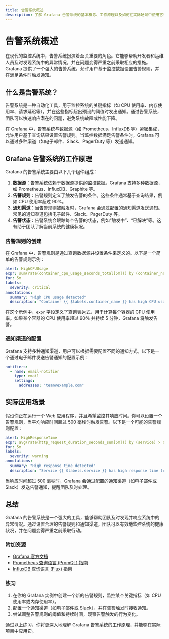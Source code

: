 ```yaml
---
title: 告警系统概述
description: 了解 Grafana 告警系统的基本概念、工作原理以及如何在实际场景中使用它来监控和响应问题。
---
```


# 告警系统概述

在现代的监控系统中，告警系统扮演着至关重要的角色。它能够帮助开发者和运维人员及时发现系统中的异常情况，并在问题变得严重之前采取相应的措施。Grafana 提供了一个强大的告警系统，允许用户基于监控数据设置告警规则，并在满足条件时触发通知。

## 什么是告警系统？

告警系统是一种自动化工具，用于监控系统的关键指标（如 CPU 使用率、内存使用率、请求延迟等），并在这些指标超出预设的阈值时发出通知。通过告警系统，团队可以快速响应潜在的问题，避免系统故障或性能下降。

在 Grafana 中，告警系统与数据源（如 Prometheus、InfluxDB 等）紧密集成，允许用户基于查询结果设置告警规则。当监控数据满足告警条件时，Grafana 可以通过多种渠道（如电子邮件、Slack、PagerDuty 等）发送通知。

## Grafana 告警系统的工作原理

Grafana 的告警系统主要由以下几个组件组成：

1. **数据源**：告警系统依赖于数据源提供的监控数据。Grafana 支持多种数据源，如 Prometheus、InfluxDB、Graphite 等。
2. **告警规则**：告警规则定义了触发告警的条件。这些条件通常基于查询结果，例如 CPU 使用率超过 90%。
3. **通知渠道**：当告警规则被触发时，Grafana 会通过配置的通知渠道发送通知。常见的通知渠道包括电子邮件、Slack、PagerDuty 等。
4. **告警状态**：告警系统会跟踪每个告警的状态，例如“触发中”、“已解决”等。这有助于团队了解当前系统的健康状况。

### 告警规则的创建

在 Grafana 中，告警规则是通过查询数据源并设置条件来定义的。以下是一个简单的告警规则示例：

```yaml
alert: HighCPUUsage
expr: sum(rate(container_cpu_usage_seconds_total[5m])) by (container_name) > 0.9
for: 5m
labels:
  severity: critical
annotations:
  summary: "High CPU usage detected"
  description: "Container {{ $labels.container_name }} has high CPU usage (current value: {{ $value }})."
```

在这个示例中，`expr` 字段定义了查询表达式，用于计算每个容器的 CPU 使用率。如果某个容器的 CPU 使用率超过 90% 并持续 5 分钟，Grafana 将触发告警。

### 通知渠道的配置

Grafana 支持多种通知渠道，用户可以根据需要配置不同的通知方式。以下是一个通过电子邮件发送告警通知的配置示例：

```yaml
notifiers:
  - name: email-notifier
    type: email
    settings:
      addresses: "team@example.com"
```

## 实际应用场景

假设你正在运行一个 Web 应用程序，并且希望监控其响应时间。你可以设置一个告警规则，当平均响应时间超过 500 毫秒时触发告警。以下是一个可能的告警规则配置：

```yaml
alert: HighResponseTime
expr: avg(rate(http_request_duration_seconds_sum[5m])) by (service) > 0.5
for: 5m
labels:
  severity: warning
annotations:
  summary: "High response time detected"
  description: "Service {{ $labels.service }} has high response time (current value: {{ $value }} seconds)."
```

当响应时间超过 500 毫秒时，Grafana 会通过配置的通知渠道（如电子邮件或 Slack）发送告警通知，提醒团队及时处理。

## 总结

Grafana 的告警系统是一个强大的工具，能够帮助团队及时发现并响应系统中的异常情况。通过设置合理的告警规则和通知渠道，团队可以有效地监控系统的健康状况，并在问题变得严重之前采取行动。

### 附加资源

- [Grafana 官方文档](https://grafana.com/docs/grafana/latest/alerting/)
- [Prometheus 查询语言 (PromQL) 指南](https://prometheus.io/docs/prometheus/latest/querying/basics/)
- [InfluxDB 查询语言 (Flux) 指南](https://docs.influxdata.com/flux/v0.x/)

### 练习

1. 在你的 Grafana 实例中创建一个新的告警规则，监控某个关键指标（如 CPU 使用率或内存使用率）。
2. 配置一个通知渠道（如电子邮件或 Slack），并在告警触发时接收通知。
3. 尝试调整告警规则的阈值和持续时间，观察告警触发的行为变化。

通过以上练习，你将更深入地理解 Grafana 告警系统的工作原理，并能够在实际项目中应用它。